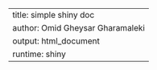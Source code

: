 ---
title:  simple shiny doc
author: Omid Gheysar Gharamaleki
output: html_document
runtime: shiny
---